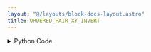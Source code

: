 ```yaml
---
layout: "@/layouts/block-docs-layout.astro"
title: ORDERED_PAIR_XY_INVERT
---
```



<PythonDocsDisplay docstring={docstring} />
<AppDisplay app={app} client:visible />

<details>
<summary>Python Code</summary>
```python
from flojoy import flojoy, OrderedPair


@flojoy
def ORDERED_PAIR_XY_INVERT(
    default: OrderedPair,
) -> OrderedPair:
    """The ORDERED_PAIR_XY_INVERT node returns the OrderedPair where the axes are inverted.

    Inputs
    ------
    default : OrderedPair
        The input OrderedPair that we would like to invert the axes.

    Returns
    -------
    OrderedPair
        The OrderedPair that is inverted.
    """

    return OrderedPair(x=default.y, y=default.x)

```
[Find this Flojoy Block on GitHub](https://github.com/flojoy-ai/blocks/blob/main/blocks/TRANSFORMERS/ORDERED_PAIR_MANIPULATION/ORDERED_PAIR_XY_INVERT/ORDERED_PAIR_XY_INVERT.py)
</details>


## Example
